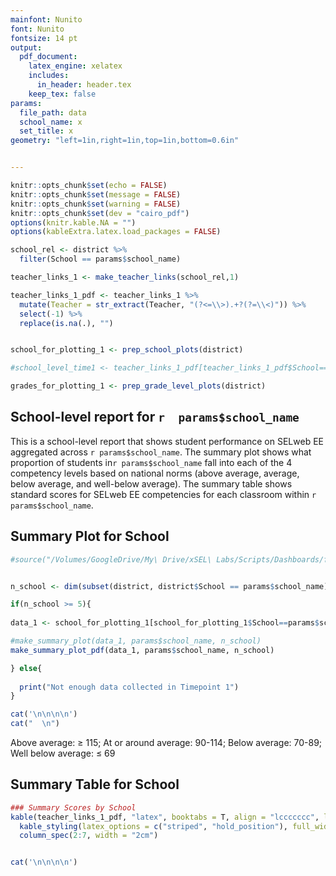 ```yaml
---
mainfont: Nunito
font: Nunito
fontsize: 14 pt
output:
  pdf_document:
    latex_engine: xelatex
    includes:
      in_header: header.tex
    keep_tex: false
params: 
  file_path: data
  school_name: x
  set_title: x
geometry: "left=1in,right=1in,top=1in,bottom=0.6in"


---
```


```r

knitr::opts_chunk$set(echo = FALSE)
knitr::opts_chunk$set(message = FALSE)
knitr::opts_chunk$set(warning = FALSE)
knitr::opts_chunk$set(dev = "cairo_pdf")
options(knitr.kable.NA = "")
options(kableExtra.latex.load_packages = FALSE)

```


```r

school_rel <- district %>% 
  filter(School == params$school_name) 

teacher_links_1 <- make_teacher_links(school_rel,1)

teacher_links_1_pdf <- teacher_links_1 %>%
  mutate(Teacher = str_extract(Teacher, "(?<=\\>).+?(?=\\<)")) %>%
  select(-1) %>% 
  replace(is.na(.), "")


school_for_plotting_1 <- prep_school_plots(district)

#school_level_time1 <- teacher_links_1_pdf[teacher_links_1_pdf$School==params$school_name,2:9]

grades_for_plotting_1 <- prep_grade_level_plots(district)

```

##  School-level report for `r  params$school_name`

This is a school-level report that shows student performance on SELweb EE aggregated across `r params$school_name`. 
The summary plot shows what proportion of students in`r params$school_name` fall into each of the 4 competency levels based on national norms (above average, average, below average, and well-below average). The summary table shows standard scores for SELweb EE competencies for each classroom within `r params$school_name`. 


## Summary Plot for School
```r

#source("/Volumes/GoogleDrive/My\ Drive/xSEL\ Labs/Scripts/Dashboards/flexdashboard/reports/2019-2020/PDF_Jan2020/make_summary_plot_function_pdf.R")


n_school <- dim(subset(district, district$School == params$school_name))[1]

if(n_school >= 5){
  
data_1 <- school_for_plotting_1[school_for_plotting_1$School==params$school_name,]

#make_summary_plot(data_1, params$school_name, n_school)
make_summary_plot_pdf(data_1, params$school_name, n_school)

} else{
  
  print("Not enough data collected in Timepoint 1")
}

cat('\n\n\n\n')
cat("  \n")  

```
Above average: $\geq$ 115; At or around average: 90-114; Below average: 70-89; Well below average: $\leq$ 69


## Summary Table for School
```r


### Summary Scores by School
kable(teacher_links_1_pdf, "latex", booktabs = T, align = "lccccccc", linesep = "") %>% 
  kable_styling(latex_options = c("striped", "hold_position"), full_width = F) %>% 
  column_spec(2:7, width = "2cm")


cat('\n\n\n\n')

```



